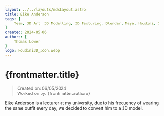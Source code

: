 ```yaml
---
layout: ../../layouts/mdxLayout.astro
title: Eike Anderson
tags: [
    Team, 3D Art, 3D Modelling, 3D Texturing, Blender, Maya, Houdini, Substance Painter, Marvelous Designer, Character, ZBrush, Sculpting, Personal Project
]
created: 2024-05-06
authors: [
    Thomas Lower
]
logo: Houdini3D_Icon.webp
---
```



# {frontmatter.title}
>Created on: 06/05/2024<br/>
>Worked on by: {frontmatter.authors}

Eike Anderson is a lecturer at my university, due to his frequency of wearing the same outfit every day, we decided to convert him to a 3D model.